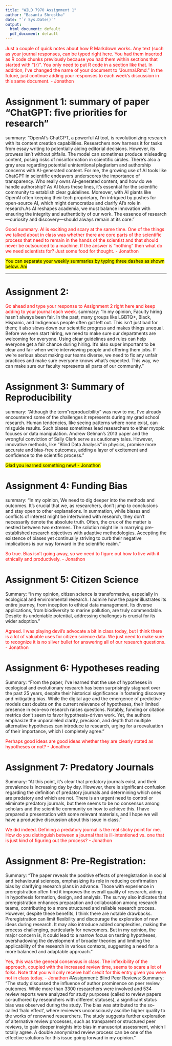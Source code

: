 ---
title: "WILD 7970 Assignment 1"
author: "Basanta Shrestha"
date: "`r Sys.Date()`"
output:
  html_document: default
  pdf_document: default
---

<span style="color:red">Just a couple of quick notes about how R Markdown works. Any text (such as your journal responses, can be typed right here. You had them inserted as R code chunks previously because you had them within sections that started with "{r}". You only need to put R code in a section like that. In addition, I've changed the name of your document to "Journal.Rmd." In the future, just continue adding your responses to each week's discussion in this same document. - Jonathon</span>


# Assignment 1: summary of paper "ChatGPT: five priorities for research"

summary: "OpenAI's ChatGPT, a powerful AI tool, is revolutionizing research with its content creation capabilities. Researchers now harness it for tasks from essay writing to potentially aiding editorial decisions. However, its prowess isn't without pitfalls. The model can sometimes produce misleading content, posing risks of misinformation in scientific circles. There's also a gray area regarding potential unintentional plagiarism and authorship concerns with AI-generated content. For me, the growing use of AI tools like ChatGPT in scientific endeavors underscores the importance of transparency. Who really owns AI-generated content, and how do we handle authorship? As AI blurs these lines, it's essential for the scientific community to establish clear guidelines. Moreover, with AI giants like OpenAI often keeping their tech proprietary, I'm intrigued by pushes for open-source AI, which might democratize and clarify AI's role in research.As AI reshapes academia, we must balance innovation with ensuring the integrity and authenticity of our work. The essence of research—curiosity and discovery—should always remain at its core."

<span style="color:red">Good summary. AI is exciting and scary at the same time. One of the things we talked about in class was whether there are core parts of the scientific process that need to remain in the hands of the scientist and that should never be outsourced to a machine. If the answer is "nothing" then what do we need scientists for? Just some food for thought. - Jonathon</span>

<mark> You can separate your weekly summaries by typing three dashes as shown below. Ani

---


# Assignment 2:

<span style="color:red">Go ahead and type your response to Assignment 2 right here and keep adding to your journal each week.</span>
summary: "In my opinion, Faculty hiring hasn't always been fair. In the past, many groups like LGBTQ+, Black, Hispanic, and Indigenous people often got left out. This isn't just bad for them; it also slows down our scientific progress and makes things unequal. Before we even start hiring, we need to make sure our departments are welcoming for everyone. Using clear guidelines and rules can help everyone get a fair chance during hiring. It's also super important to be clear and fair when we're interviewing people and offering them jobs. If we're serious about making our teams diverse, we need to fix any unfair practices and make sure everyone knows what's expected. This way, we can make sure our faculty represents all parts of our community."

# Assignment 3: Summary of Reproducibility

summary: "Although the term "reproducibility" was new to me, I've already encountered some of the challenges it represents during my grad school research. Human tendencies, like seeing patterns where none exist, can misguide results. Such biases sometimes lead researchers to either myopic focuses or data manipulation. Andrew Gelman's 2013 paper and the wrongful conviction of Sally Clark serve as cautionary tales. However, innovative methods, like "Blind Data Analysis" in physics, promise more accurate and bias-free outcomes, adding a layer of excitement and confidence to the scientific process."

<mark> Glad you learned something new! - Jonathon

# Assignment 4: Funding Bias
summary: "In my opinion, We need to dig deeper into the methods and outcomes. It's crucial that we, as researchers, don't jump to conclusions and stay open to other explanations. In summation, while biases and conflicts of interest might be intertwined with research, they don't necessarily denote the absolute truth. Often, the crux of the matter is nestled between two extremes. The solution might lie in marrying pre-established research objectives with adaptive methodologies. Accepting the existence of biases yet continually striving to curb their negative implications is our way forward in the scientific realm."

<span style="color:red">So true. Bias isn't going away, so we need to figure out how to live with it ethically and productively. - Jonathon</span>

# Assignment 5: Citizen Science
Summary: "In my opinion, citizen science is transformative, especially in ecological and environmental research. I admire how the paper illustrates its entire journey, from inception to ethical data management. Its diverse applications, from biodiversity to marine pollution, are truly commendable. Despite its undeniable potential, addressing challenges is crucial for its wider adoption."

<span style="color:red">Agreed. I was playing devil's advocate a bit in class today, but I think there is a lot of valuable uses for citizen science data. We just need to make sure to recognize it is no silver bullet for answering all of our research questions. - Jonathon</span>

# Assignment 6: Hypotheses reading
Summary: "From the paper, I've learned that the use of hypotheses in ecological and evolutionary research has been surprisingly stagnant over the past 25 years, despite their historical significance in fostering discovery and mitigating bias. While the digital age and the emergence of predictive models cast doubts on the current relevance of hypotheses, their limited presence in eco-evo research raises questions. Notably, funding or citation metrics don't seem to favor hypothesis-driven work. Yet, the authors emphasize the unparalleled clarity, precision, and depth that multiple alternative hypotheses can introduce to research, urging for a reevaluation of their importance, which I completely agree."

<span style="color:red">Perhaps good ideas are good ideas whether they are clearly stated as hypotheses or not? - Jonathon</span>

# Assignment 7: Predatory Journals
Summary: "At this point, it’s clear that predatory journals exist, and their prevalence is increasing day by day. However, there is significant confusion regarding the definition of predatory journals and determining which ones are predatory and which are not. There is an urgent need to control or eliminate predatory journals, but there seems to be no consensus among scholars and the scientific community on how to achieve this. I have prepared a presentation with some relevant materials, and I hope we will have a productive discussion about this issue in class."

<span style="color:red">We did indeed. Defining a predatory journal is the real sticky point for me. How do you distinguish between a journal that is ill-intentioned vs. one that is just kind of figuring out the process? - Jonathon</span>

# Assignment 8: Pre-Registration:
Summary: "The paper reveals the positive effects of preregistration in social and behavioural sciences, emphasizing its role in reducing confirmation bias by clarifying research plans in advance. Those with experience in preregistration often find it improves the overall quality of research, aiding in hypothesis formation, design, and analysis. The survey also indicates that preregistration enhances preparation and
collaboration among research teams, contributing to a more structured and reliable research process. However, despite these benefits, I think there are notable drawbacks. Preregistration can limit flexibility and
discourage the exploration of new ideas during research. It may also introduce added complexities, making the process challenging, particularly for newcomers. But in my opinion, the major concern is, it could lead to a narrow focus on testing hypotheses, overshadowing the development of broader theories and limiting the applicability of the research in various contexts, suggesting a need for a more balanced and adaptable approach."

<span style="color:red">Yes, this was the general consensus in class. The inflexibility of the approach, coupled with the increased review time, seems to scare a lot of folks. Note that you will only receive half credit for this entry given you were not in class today. - Jonathon</span>
#Assignment: Blind Peer Reviews: 
Summary: "The study discussed the influence of author prominence on peer review outcomes. While more than 3300 researchers were involved and 534 review reports were analyzed for study purposes (called to review papers co-authored by researchers with different statuses), a significant status bias was observed during the study. The bias was attributed to the so-called 'halo effect', where reviewers unconsciously ascribe higher quality to the works of renowned researchers. The study suggests further exploration of alternative review processes, such as transparent or structured peer reviews, to gain deeper insights into bias in manuscript assessment, which I totally agree. A double anonymized review process can be one of the effective solutions for this issue going forward in my opinion."
